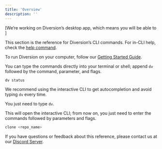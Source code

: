 ```yaml
---
title: 'Overview'
description: ''
---
```


[We’re working on Diversion’s desktop app, which means you will be able to ]

This section is the reference for Diversion’s CLI commands. For in-CLI help, check the [help command](help/).

To run Diversion on your computer, follow our [Getting Started Guide](../quickstart).

You can type the commands directly into your terminal or shell; append `dv` followed by the command, parameter, and flags.

```bash
dv status
```

We recommend using the interactive CLI to get autocompletion and avoid typing `dv` every time.

You just need to type `dv`.

This will open the interactive CLI; from now on, you just need to enter the commands followed by parameters and flags.

```bash
clone <repo_name>
```

If you have questions or feedback about this reference, please contact us at our [Discord Server](https://discord.com/invite/HDAGJvgkuT).

